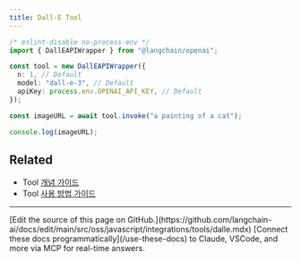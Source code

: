 ```yaml
---
title: Dall-E Tool
---
```


```typescript
/* eslint-disable no-process-env */
import { DallEAPIWrapper } from "@langchain/openai";

const tool = new DallEAPIWrapper({
  n: 1, // Default
  model: "dall-e-3", // Default
  apiKey: process.env.OPENAI_API_KEY, // Default
});

const imageURL = await tool.invoke("a painting of a cat");

console.log(imageURL);
```

## Related

- Tool [개념 가이드](/oss/javascript/langchain/tools)
- Tool [사용 방법 가이드](/oss/javascript/langchain/tools)

---

<Callout icon="pen-to-square" iconType="regular">
    [Edit the source of this page on GitHub.](https://github.com/langchain-ai/docs/edit/main/src/oss/javascript/integrations/tools/dalle.mdx)
</Callout>
<Tip icon="terminal" iconType="regular">
    [Connect these docs programmatically](/use-these-docs) to Claude, VSCode, and more via MCP for    real-time answers.
</Tip>
